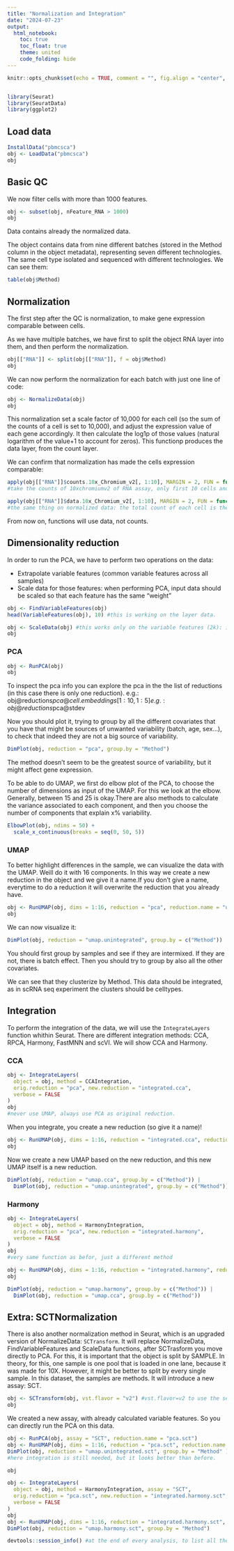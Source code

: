 ---
title: "Normalization and Integration"
date: "2024-07-23"
output: 
  html_notebook:
    toc: true
    toc_float: true
    theme: united
    code_folding: hide
---

```{r setup, include=FALSE}
knitr::opts_chunk$set(echo = TRUE, comment = "", fig.align = "center", fig.height = 5, fig.width = 7, warning = F)


library(Seurat)
library(SeuratData)
library(ggplot2)
```

## Load data
```{r}
InstallData("pbmcsca")
obj <- LoadData("pbmcsca")
obj
```

## Basic QC
We now filter cells with more than 1000 features.
```{r}
obj <- subset(obj, nFeature_RNA > 1000)
obj
```
Data contains already the normalized data.

The object contains data from nine different batches (stored in the Method column in the object metadata), representing seven different technologies. The same cell type isolated and sequenced with different technologies.
We can see them:
```{r}
table(obj$Method)
```

## Normalization
The first step after the QC is normalization, to make gene expression comparable between cells. 

As we have multiple batches, we have first to split the object RNA layer into them, and then perform the normalization.

```{r}
obj[["RNA"]] <- split(obj[["RNA"]], f = obj$Method)
obj
```

We can now perform the normalization for each batch with just one line of code:
```{r}
obj <- NormalizeData(obj)
obj
```
This normalization set a scale factor of 10,000 for each cell (so the sum of the counts of a cell is set to 10,000), and adjust the expression value of each gene accordingly. It then calculate the log1p of those values (natural logarithm of the value+1 to account for zeros).
This functionp produces the data layer, from the count layer.

We can confirm that normalization has made the cells expression comparable:
```{r}
apply(obj[["RNA"]]$counts.10x_Chromium_v2[, 1:10], MARGIN = 2, FUN = function(x) {sum(x)})
#take the counts of 10xchromiumv2 of RNA assay, only first 10 cells and calculate the sum of counts.
```


```{r}
apply(obj[["RNA"]]$data.10x_Chromium_v2[, 1:10], MARGIN = 2, FUN = function(x) {sum(exp(x) - 1)})
#the same thing on normalized data: the total count of each cell is the same.
```
From now on, functions will use data, not counts.

## Dimensionality reduction
In order to run the PCA, we have to perform two operations on the data:

* Extrapolate variable features (common variable features across all samples)
* Scale data for those features: when performing PCA, input data should be scaled so that each feature has the same "weight"

```{r}
obj <- FindVariableFeatures(obj)
head(VariableFeatures(obj), 10) #this is working on the layer data.
```

```{r}
obj <- ScaleData(obj) #this works only on the variable features (2k): it creates a common matrix scaling only for the top variable genes.>> I will have a new layer, a scale data (scaled values of the gene expression of the data layer of each sample, for top variable genes)
obj
```

### PCA
```{r}
obj <- RunPCA(obj)
obj
```

To inspect the pca info you can explore the pca in the the list of reductions (in this case there is only one reduction).
e.g.:  obj@reductions$pca@cell.embeddings[1:10,1:5]
e.g.:  obj@reductions$pca@stdev

Now you should plot it, trying to group by all the different covariates that you have that might be sources of unwanted variability (batch, age, sex...), to check that indeed they are not a big source of variability.
```{r}
DimPlot(obj, reduction = "pca", group.by = "Method")
```
The method doesn't seem to be the greatest source of variability, but it might affect gene expression.


To be able to do UMAP, we first do elbow plot of the PCA, to choose the number of dimensions as input of the UMAP. For this we look at the elbow. Generally, between 15 and 25 is okay.There are also methods to calculate the variance associated to each component, and then you choose the number of components that explain x% variability.
```{r}
ElbowPlot(obj, ndims = 50) +
  scale_x_continuous(breaks = seq(0, 50, 5))
```


### UMAP
To better highlight differences in the sample, we can visualize the data with the UMAP. Weìll do it with 16 components.
In this way we create a new reduction in the object and we give it a name.If you don't give a name, everytime to do a reduction it will overwrite the reduction that you already have.
```{r}
obj <- RunUMAP(obj, dims = 1:16, reduction = "pca", reduction.name = "umap.unintegrated")
obj
```

We can now visualize it:
```{r}
DimPlot(obj, reduction = "umap.unintegrated", group.by = c("Method"))
```

You should first group by samples and see if they are intermixed. If they are not, there is batch effect. Then you should try to group by also all the other covariates.

We can see that they clusterize by Method. This data should be integrated, as in scRNA seq experiment the clusters should be celltypes.

## Integration
To perform the integration of the data, we will use the `IntegrateLayers` function whithin Seurat. There are different integration methods: CCA, RPCA, Harmony, FastMNN and scVI. We will show CCA and Harmony.

### CCA
```{r}
obj <- IntegrateLayers(
  object = obj, method = CCAIntegration,
  orig.reduction = "pca", new.reduction = "integrated.cca",
  verbose = FALSE
)
obj
#never use UMAP, always use PCA as original reduction.
```
When you integrate, you create a new reduction (so give it a name)!

```{r}
obj <- RunUMAP(obj, dims = 1:16, reduction = "integrated.cca", reduction.name = "umap.cca") #keep the same number of components as before
obj
```
Now we create a new UMAP based on the new reduction, and this new UMAP itself is a new reduction.

```{r, fig.width=12, fig.height=6}
DimPlot(obj, reduction = "umap.cca", group.by = c("Method")) |
  DimPlot(obj, reduction = "umap.unintegrated", group.by = c("Method")) #the old one
```

### Harmony
```{r}
obj <- IntegrateLayers(
  object = obj, method = HarmonyIntegration,
  orig.reduction = "pca", new.reduction = "integrated.harmony",
  verbose = FALSE
)
obj
#very same function as befor, just a different method
```


```{r}
obj <- RunUMAP(obj, dims = 1:16, reduction = "integrated.harmony", reduction.name = "umap.harmony")
obj
```

```{r, fig.height=6, fig.width=12}
DimPlot(obj, reduction = "umap.harmony", group.by = c("Method")) |
  DimPlot(obj, reduction = "umap.cca", group.by = c("Method"))
```

## Extra: SCTNormalization
There is also another normalization method in Seurat, which is an upgraded version of NormalizeData: `SCTransform`. It will replace NormalizeData, FindVariableFeatures and ScaleData functions, after SCTrasform you move directly to PCA. For this, it is important that the object is split by SAMPLE. In theory, for this, one sample is one pool that is loaded in one lane, because it was made for 10X. However, it might be better to split by every single sample. In this dataset, the samples are methods. 
It will introduce a new assay: SCT.

```{r}
obj <- SCTransform(obj, vst.flavor = "v2") #vst.flavor=v2 to use the second version of this algorythm
obj
```
We created a new assay, with already calculated variable features. So you can directly run the PCA on this data.

```{r}
obj <- RunPCA(obj, assay = "SCT", reduction.name = "pca.sct")
obj <- RunUMAP(obj, dims = 1:16, reduction = "pca.sct", reduction.name = "umap.unintegrated.sct")
DimPlot(obj, reduction = "umap.unintegrated.sct", group.by = "Method" )
#here integration is still needed, but it looks better than before.

obj

```
```{r}
obj <- IntegrateLayers(
  object = obj, method = HarmonyIntegration, assay = "SCT",
  orig.reduction = "pca.sct", new.reduction = "integrated.harmony.sct",
  verbose = FALSE
)
obj
obj <- RunUMAP(obj, dims = 1:16, reduction = "integrated.harmony.sct", reduction.name = "umap.harmony.sct")
DimPlot(obj, reduction = "umap.harmony.sct", group.by = "Method")
```


```{r}
devtools::session_info() #at the end of every analysis, to list all the package that you used in the analysis
```

